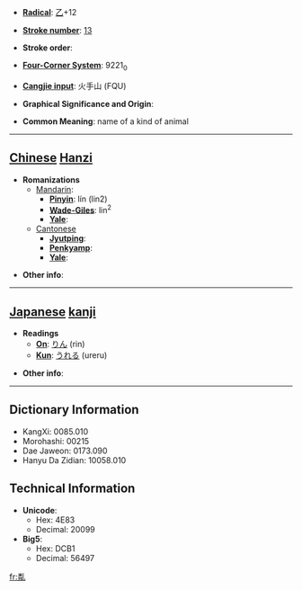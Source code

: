 * '''[[Wiktionary:Chinese radical index| Radical]]''': [[Wiktionary:Chinese radical index 乙|乙]]+12

* '''[[Wiktionary:Chinese total strokes index|Stroke number]]''': [[Wiktionary:Chinese total strokes index 13|13]]

* '''Stroke order''': 

* '''[[Wiktionary:Chinese four corner index|Four-Corner System]]''': 9221<sub>0</sub>

* '''[[Wiktionary:Chinese Cangjie index|Cangjie input]]''': 火手山 (FQU)

* '''Graphical Significance and Origin''': 

* '''Common Meaning''': name of a kind of animal

----

== [[Chinese]] [[Hanzi]] ==

* '''Romanizations'''
** [[Mandarin]]:
*** '''[[Pinyin]]''': lín (lin2)
*** '''[[Wade-Giles]]''': lin<sup>2</sup>
*** '''[[Yale]]''': 
**[[Cantonese]]
***'''[[Jyutping]]''':
***'''[[Penkyamp]]''': 
***'''[[Yale]]''': 

* '''Other info''': 

----

== [[Japanese]] [[kanji]] ==

* '''Readings'''
** '''[[On]]''': [[りん]] (rin)
** '''[[Kun]]''': [[うれる]] (ureru)

* '''Other info''':  

----

== Dictionary Information ==

* KangXi: 0085.010
* Morohashi: 00215
* Dae Jaweon: 0173.090
* Hanyu Da Zidian: 10058.010

== Technical Information ==

* '''Unicode''':
** Hex: 4E83
** Decimal: 20099
* '''Big5''':
** Hex: DCB1
** Decimal: 56497

[[fr:亃]]